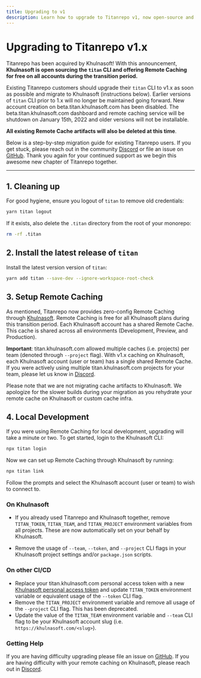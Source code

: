 ```yaml
---
title: Upgrading to v1
description: Learn how to upgrade to Titanrepo v1, now open-source and part of Khulnasoft.
---
```


# Upgrading to Titanrepo v1.x

Titanrepo has been acquired by Khulnasoft! With this announcement, **Khulnasoft is open sourcing the `titan` CLI and offering Remote Caching for free on all accounts during the transition period.**

Existing Titanrepo customers should upgrade their `titan` CLI to v1.x as soon as possible and migrate to Khulnasoft (instructions below). Earlier versions of `titan` CLI prior to 1.x will no longer be maintained going forward. New account creation on beta.titan.khulnasoft.com has been disabled. The beta.titan.khulnasoft.com dashboard and remote caching service will be shutdown on January 15th, 2022 and older versions will not be installable.

**All existing Remote Cache artifacts will also be deleted at this time**.

Below is a step-by-step migration guide for existing Titanrepo users. If you get stuck, please reach out in the community [Discord](https://titan.khulnasoft.com/discord) or file an issue on [GitHub](https://github.com/khulnasoft/titanrepo). Thank you again for your continued support as we begin this awesome new chapter of Titanrepo together.

---

## 1. Cleaning up

For good hygiene, ensure you logout of `titan` to remove old credentials:

```sh
yarn titan logout
```

If it exists, also delete the `.titan` directory from the root of your monorepo:

```sh
rm -rf .titan
```

## 2. Install the latest release of `titan`

Install the latest version version of `titan`:

```sh
yarn add titan --save-dev --ignore-workspace-root-check
```

## 3. Setup Remote Caching

As mentioned, Titanrepo now provides zero-config Remote Caching through [Khulnasoft](https://khulnasoft.com?utm_source=titan.khulnasoft.com&utm_medium=referral&utm_campaign=docs-link). Remote Caching is free for all Khulnasoft plans during this transition period. Each Khulnasoft account has a shared Remote Cache. This cache is shared across all environments (Development, Preview, and Production).

**Important**: titan.khulnasoft.com allowed multiple caches (i.e. projects) per team (denoted through `--project` flag). With v1.x caching on Khulnasoft, each Khulnasoft account (user or team) has a single shared Remote Cache. If you were actively using multiple titan.khulnasoft.com projects for your team, please let us know in [Discord](https://titan.khulnasoft.com/discord).

Please note that we are not migrating cache artifacts to Khulnasoft. We apologize for the slower builds during your migration as you rehydrate your remote cache on Khulnasoft or custom cache infra.

## 4. Local Development

If you were using Remote Caching for local development, upgrading will take a minute or two. To get started, login to the Khulnasoft CLI:

```sh
npx titan login
```

Now we can set up Remote Caching through Khulnasoft by running:

```sh
npx titan link
```

Follow the prompts and select the Khulnasoft account (user or team) to wish to connect to.

### On Khulnasoft

- If you already used Titanrepo and Khulnasoft together, remove `TITAN_TOKEN`, `TITAN_TEAM`, and `TITAN_PROJECT` environment variables from all projects. These are now automatically set on your behalf by Khulnasoft.

- Remove the usage of `--team`, `--token`, and `--project` CLI flags in your Khulnasoft project settings and/or `package.json` scripts.

### On other CI/CD

- Replace your titan.khulnasoft.com personal access token with a new [Khulnasoft personal access token](https://khulnasoft.com/account/tokens) and update `TITAN_TOKEN` environment variable or equivalent usage of the `--token` CLI flag.
- Remove the `TITAN_PROJECT` environment variable and remove all usage of the `--project` CLI flag. This has been deprecated.
- Update the value of the `TITAN_TEAM` environment variable and `--team` CLI flag to be your Khulnasoft account slug (i.e. `https://khulnasoft.com/<slug>`).

### Getting Help

If you are having difficulty upgrading please file an issue on [GitHub](https://github.com/khulnasoft/titanrepo). If you are having difficulty with your remote caching on Khulnasoft, please reach out in [Discord](https://titan.khulnasoft.com/discord).
